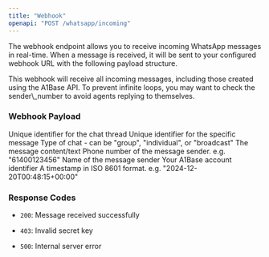 ```yaml
---
title: "Webhook"
openapi: "POST /whatsapp/incoming"
---
```


The webhook endpoint allows you to receive incoming WhatsApp messages in real-time. When a message is received, it will be sent to your configured webhook URL with the following payload structure.

<Tip>
  This webhook will receive all incoming messages, including those created using the A1Base API. To prevent infinite loops, you may want to check the sender\_number to avoid agents replying to themselves.
</Tip>

### Webhook Payload

<ParamField body="thread_id" type="string">
  Unique identifier for the chat thread
</ParamField>

<ParamField body="message_id" type="string">
  Unique identifier for the specific message
</ParamField>

<ParamField body="thread_type" type="string">
  Type of chat - can be "group", "individual", or "broadcast"
</ParamField>

<ParamField body="content" type="string">
  The message content/text
</ParamField>

<ParamField body="sender_number" type="string">
  Phone number of the message sender. e.g. "61400123456"
</ParamField>

<ParamField body="sender_name" type="string">
  Name of the message sender
</ParamField>

<ParamField body="a1_account_number" type="string">
  Your A1Base account identifier
</ParamField>

<ParamField body="timestamp" type="string">
  A timestamp in ISO 8601 format. e.g. "2024-12-20T00:48:15+00:00"
</ParamField>

### Response Codes

* `200`: Message received successfully

* `403`: Invalid secret key

* `500`: Internal server error